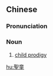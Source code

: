 ==Chinese==
{{zh-forms|s=圣童}}

===Pronunciation===
{{zh-pron
|m=shèngtóng
|c=sing3 tung4
|cat=n
}}

===Noun===
{{zh-noun}}

# [[child prodigy]]

[[hu:聖童]]